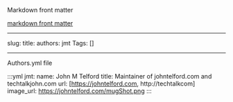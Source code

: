 Markdown front matter

[markdown front matter](https://docusaurus.io/docs/docs-markdown-features#markdown-front-matter)

---

slug:
title:
authors: jmt
Tags: []

---

Authors.yml file

:::yml
jmt:
name: John M Telford
title: Maintainer of johntelford.com and techtalkjohn.com
url: [https://johntelford.com, http://techtalkcom]
image_url: https://johntelford.com/mugShot.png
:::
